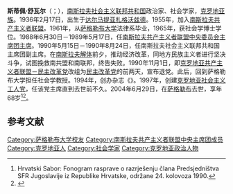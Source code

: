 {{多个问题|{{Expand language|1=en|time=2020-10-05T08:38:58+00:00}}
{{Refimprove|time=2020-10-05T08:38:58+00:00}}}}
'''斯蒂佩·舒瓦尔'''（{{lang-sh|Стипе Шувар|Stipe Šuvar}}；{{bd|1936年|2月17日|2004年|6月29日}}），[[南斯拉夫社会主义联邦共和国|南斯拉夫社会主义联邦共和国]]政治家、社会学家，[[克罗地亚人|克罗地亚族]]。1936年2月17日，出生于[[达尔马提亚|达尔马提亚]][[扎格沃兹德|扎格沃兹德]]。1955年，加入[[南斯拉夫共产主义者联盟|南斯拉夫共产主义者联盟]]。1961年，从[[萨格勒布大学|萨格勒布大学]]法律系毕业，1965年，获社会学博士学位。1988年6月30日－1989年5月17日，任[[南斯拉夫共产主义者联盟|南斯拉夫共产主义者联盟]][[南斯拉夫共产主义者联盟主席|中央委员会主席团主席]]。1990年5月15日－1990年8月24日，任南斯拉夫社会主义联邦共和国主席团副主席。在[[南斯拉夫解体|南斯拉夫解体]]前夕，推动经济改革，同地方民族主义者进行坚决斗争，试图挽救南共盟和南联邦，终告失败。1990年11月1日，即[[克罗地亚共产主义者联盟|克罗地亚共产主义者联盟－民主改革党]]改组为[[克罗地亚社会民主党|民主改革党]]的前两天，宣布退党。此后，回到萨格勒布大学担任社会学教授。1994年，创办杂志《{{le|克罗地亚左翼|Hrvatska ljevica (magazine)}}》。1997年，创建[[克罗地亚社会主义工人党|克罗地亚社会主义工人党]]，任该党主席直到去世前不久。2004年6月29日，在[[萨格勒布|萨格勒布]]去世，享年68岁<ref>Hrvatski Sabor: Fonogram rasprave o razrješenju člana Predsjedništva SFR Jugoslavije iz Republike Hrvatske, održane 24. kolovoza 1990.</ref><ref>{{Cite web |url=http://draxisblogging.blogspot.com/2004/06/rip-stipe-uvar-stipe-suvar-1936-2004.html |title=RIP Stipe Šuvar (Stipe Suvar) (1936 – 2004) |accessdate=2020-10-05 |archive-date=2020-10-09 |archive-url=https://web.archive.org/web/20201009012306/http://draxisblogging.blogspot.com/2004/06/rip-stipe-uvar-stipe-suvar-1936-2004.html |dead-url=no }}</ref>。

==参考文献==
{{reflist}}
{{东方集团执政党领导人}}
[[Category:萨格勒布大学校友|Category:萨格勒布大学校友]]
[[Category:南斯拉夫共产主义者联盟中央主席团成员|Category:南斯拉夫共产主义者联盟中央主席团成员]]
[[Category:克罗地亚人|Category:克罗地亚人]]
[[Category:社会学家|Category:社会学家]]
[[Category:克罗地亚政治人物|Category:克罗地亚政治人物]]
